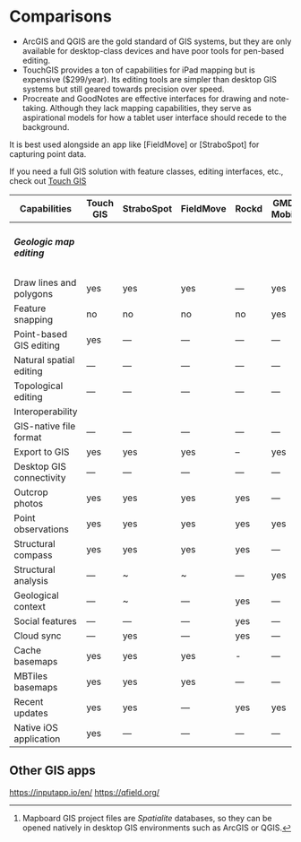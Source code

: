 
# Comparisons

- ArcGIS and QGIS are the gold standard of GIS systems, but they are only available for
  desktop-class devices and have poor tools for pen-based editing.
- TouchGIS provides a ton of capabilities for iPad mapping but is expensive ($299/year).
  Its editing tools are simpler than desktop GIS systems but still geared towards precision
  over speed.
- Procreate and GoodNotes are effective interfaces for drawing and note-taking. Although they
  lack mapping capabilities, they serve as aspirational models for how a tablet user
  interface should recede to the background.

It is best used alongside an app like [FieldMove] or [StraboSpot] for capturing point data.

If you need a full GIS solution with feature classes, editing interfaces, etc., check out
[Touch GIS]()

Capabilities | Touch GIS | StraboSpot | FieldMove | Rockd | GMDE Mobile | Mapboard GIS
-------------|-----------|------------|-----------|-------|-------------|-------------
<h5>Geologic map editing</h5> |
Draw lines and polygons | yes | yes | yes | — | yes | yes
Feature snapping | no | no | no | no | yes | yes
Point-based GIS editing | yes | — | — | — | — |— 
Natural spatial editing | — | — | — | — | — | yes
Topological editing | — | — | — | — | — | yes
Interoperability |
GIS-native file format | — | — | — | — | — | yes[^1]
Export to GIS | yes | yes | yes | – | yes | native 
Desktop GIS connectivity | — | — | — | — | — | yes
Outcrop photos | yes | yes | yes | yes | — |— 
Point observations | yes | yes | yes | yes | yes |— 
Structural compass | yes | yes | yes | yes | — |— 
Structural analysis | — | ~ | ~ | — | yes |— 
Geological context | — | ~ | — | yes | — |— 
Social features | — | — | — | yes | — |— 
Cloud sync | — | yes | — | yes | — | —*
Cache basemaps | yes | yes | yes | - | — | — | —*
MBTiles basemaps | yes | yes | yes | — | — | yes
Recent updates | yes | yes | — | yes | yes | yes
Native iOS application | yes | — | — | — | — | yes

[^1]: Mapboard GIS project files are *Spatialite* databases, so they can
be opened natively in desktop GIS environments such as ArcGIS or QGIS.

## Other GIS apps

https://inputapp.io/en/
https://qfield.org/


